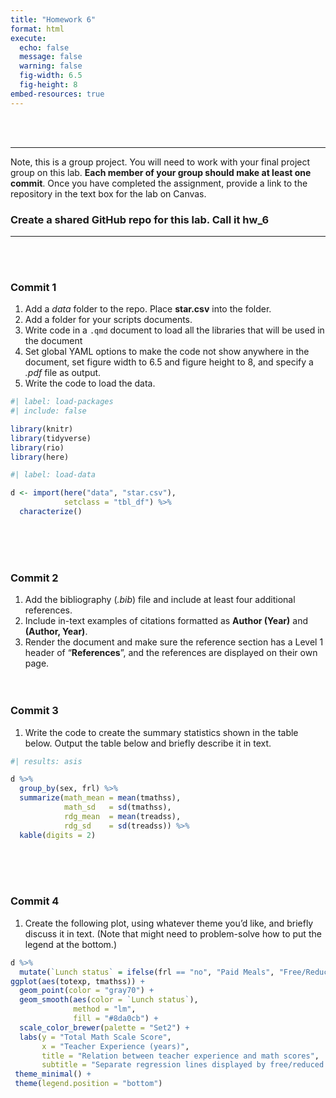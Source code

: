 ```yaml
---
title: "Homework 6"
format: html
execute: 
  echo: false
  message: false
  warning: false
  fig-width: 6.5
  fig-height: 8
embed-resources: true
---
```


<br> <br>

------------------------------------------------------------------------

Note, this is a group project. You will need to work with your final project group on this lab. **Each member of your group should make at least one commit**. Once you have completed the assignment, provide a link to the repository in the text box for the lab on Canvas.

### Create a shared GitHub repo for this lab. Call it **hw_6**

------------------------------------------------------------------------

<br> <br>

### Commit 1

1.  Add a *data* folder to the repo. Place **star.csv** into the folder.
2.  Add a folder for your scripts documents.
3.  Write code in a `.qmd` document to load all the libraries that will be used in the document
4.  Set global YAML options to make the code not show anywhere in the document, set figure width to 6.5 and figure height to 8, and specify a *.pdf* file as output.
5.  Write the code to load the data.

```r
#| label: load-packages
#| include: false

library(knitr)
library(tidyverse)
library(rio)
library(here)
```

```r
#| label: load-data

d <- import(here("data", "star.csv"),
            setclass = "tbl_df") %>% 
  characterize()
```

<br> <br> <br>

### Commit 2

1.  Add the bibliography (*.bib*) file and include at least four additional references.
2.  Include in-text examples of citations formatted as **Author (Year)** and **(Author, Year)**.
3.  Render the document and make sure the reference section has a Level 1 header of "**References**", and the references are displayed on their own page. <br> <br> <br>

### Commit 3

1.  Write the code to create the summary statistics shown in the table below. Output the table below and briefly describe it in text.

```r
#| results: asis

d %>% 
  group_by(sex, frl) %>% 
  summarize(math_mean = mean(tmathss),
            math_sd   = sd(tmathss),
            rdg_mean  = mean(treadss),
            rdg_sd    = sd(treadss)) %>% 
  kable(digits = 2)
```

<br> <br> <br>

### Commit 4

1.  Create the following plot, using whatever theme you'd like, and briefly discuss it in text. (Note that might need to problem-solve how to put the legend at the bottom.)

```r

d %>% 
  mutate(`Lunch status` = ifelse(frl == "no", "Paid Meals", "Free/Reduced Price Meals")) %>% 
ggplot(aes(totexp, tmathss)) +
  geom_point(color = "gray70") +
  geom_smooth(aes(color = `Lunch status`),
              method = "lm",
              fill = "#8da0cb") +
  scale_color_brewer(palette = "Set2") +
  labs(y = "Total Math Scale Score",
       x = "Teacher Experience (years)",
       title = "Relation between teacher experience and math scores",
       subtitle = "Separate regression lines displayed by free/reduced price lunch status") +
 theme_minimal() +
 theme(legend.position = "bottom")
```
